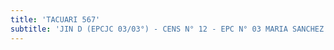 ```yaml
---
title: 'TACUARI 567'
subtitle: 'JIN D (EPCJC 03/03°) - CENS N° 12 - EPC N° 03 MARIA SANCHEZ DE THOMPSON'
---
```


#
